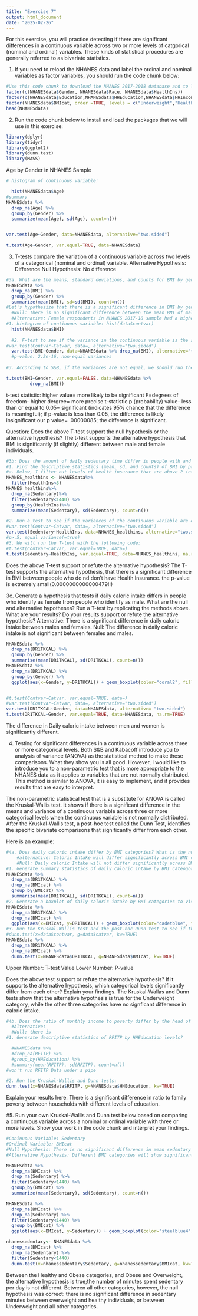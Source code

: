 ```yaml
---
title: "Exercise 7"
output: html_document
date: "2025-02-26"
---
```

For this exercise, you will practice detecting if there are significant differences in a continuous variable across two or more levels of catgorical (nominal and ordinal) variables. These kinds of statistical procedures are generally referred to as bivariate statistics.

1. If you need to reload the NHANES data and label the ordinal and nominal variables as factor variables, you should run the code chunk below:
```r
#Use this code chunk to download the NHANES 2017-2018 database and to label the nominal and ordinal variables as factor variables (if necessary):
factor(c(NHANESdata$Gender, NHANESdata$Race, NHANESdata$HealthIns))
factor(c(NHANESdata$Education,NHANESdata$HHEducation,NHANESdata$HHIncome,NHANESdata$FeelBad,NHANESdata$HHFoodSec),order=TRUE)
factor(NHANESdata$BMIcat, order =TRUE, levels = c("Underweight","Healthy","Overweight","Obese"))
head(NHANESdata)
```

2. Run the code chunk below to install and load the packages that we will use in this exercise:
```r
library(dplyr)
library(tidyr)
library(ggplot2)
library(dunn.test)
library(MASS)
```

Age by Gender in NHANES Sample
```r
# histogram of continuous variable:

  hist(NHANESdata$Age)
#summary
NHANESdata %>% 
  drop_na(Age) %>% 
  group_by(Gender) %>% 
  summarize(mean(Age), sd(Age), count=n())


var.test(Age~Gender, data=NHANESdata, alternative="two.sided")

t.test(Age~Gender, var.equal=TRUE, data=NHANESdata)

```

3. T-tests compare the variation of a continuous variable across two levels of a categorical (nominal and ordinal) variable. 
Alternative Hypothesis: Difference
Null Hypothesis: No difference
```r
#3a. What are the means, standard deviations, and counts for BMI by gender?
NHANESdata %>% 
  drop_na(BMI) %>% 
  group_by(Gender) %>% 
  summarize(mean(BMI), sd=sd(BMI), count=n())
#Let's hypothesize that there is a significant difference in BMI by gender in the NHANES 2017-2018 sample. What is the null hypothesis? What is the alternative hypothesis? We will test this hypothesis using the method shown in S&B, section 7.1.2
  #Null: There is no significant difference between the mean BMI of male and female individuals in NHANES 2017-18.
  #Alternative: Female respondents in NHANES 2017-18 sample had a higher mean BMI than their male counterparts. 
#1. histogram of continuous variable: hist(data$contvar)
  hist(NHANESdata$BMI)
  
  #2. F-test to see if the variance in the continuous variable is the same for the different levels of the categorical variable: 
#var.test(Contvar~Catvar, data=, alternative="two.sided")
  var.test(BMI~Gender, data=NHANESdata %>% drop_na(BMI), alternative="two.sided")
  #p-value: 2.2e-16, non-equal variances
  
#3. According to S&B, if the variances are not equal, we should run the T-test anyways: t.test(Contvar~Catvar, var.equal=FALSE, data=)

t.test(BMI~Gender, var.equal=FALSE, data=NHANESdata %>% 
         drop_na(BMI))

```
t-test statistic: higher value= more likely to be significant
F=degrees of freedom- higher dergree= more precise t-statistic
p (probability) value- less than or equal to 0.05= significant (indicates 95% chance that the difference is meaningful); if p-value is less than 0.05, the difference is likely insignificant
our p value= .00000085; the difference is significant. 

Question: Does the above T-test support the null hypothesis or the alternative hypothesis?
The t-test supports the alternative hypothesis that BMI is significantly (if slightly) different between male and female individuals.
```r
#3b: Does the amount of daily sedentary time differ in people with and without health insurance? What is the null hypothesis? What is the alternative hypothesis?
#1. Find the descriptive statistics (mean, sd, and counts) of BMI by presence/absence of health insurance. 
#a. Below, I filter out levels of health insurance that are above 2 into a new database to ensure that the 7s and 9s are not part of the analysis.
NHANES_healthins <- NHANESdata%>%
  filter(HealthIns<3)
NHANES_healthins%>%
  drop_na(Sedentary)%>%
  filter(Sedentary<1440) %>% 
  group_by(HealthIns)%>%
  summarize(mean(Sedentary), sd(Sedentary), count=n())

#2. Run a test to see if the variances of the continuous variable are equal across different levels of the categorical variable:
#var.test(Contvar~Catvar, data=, alternative="two.sided")
var.test(Sedentary~HealthIns, data=NHANES_healthins, alternative="two.sided")
#p>.5; equal variance(=true)
#3. We will run the T-test with the following code:
#t.test(Contvar~Catvar, var.equal=TRUE, data=)
t.test(Sedentary~HealthIns, var.equal=TRUE, data=NHANES_healthins, na.rm=TRUE)

```
Does the above T-test support or refute the alternative hypothesis?
The T-test supports the alternative hypothesis, that there is a significant difference in BMI between people who do nd don't have Health Insurance. the p-value is extremely small(0.0000000000000479!!)

3c. Generate a hypothesis that tests if daily caloric intake differs in people who identify as female from people who identify as male. What are the null and alternative hypotheses? Run a T-test by replicating the methods above. What are your results? Do your results support or refute the alternative hypothesis?
  Alternative: There is a significant difference in daily caloric intake between males and females.
  Null: The difference in daily caloric intake is not significant between females and males. 
  
```r
NHANESdata %>%
  drop_na(DR1TKCAL) %>% 
  group_by(Gender) %>% 
  summarise(mean(DR1TKCAL), sd(DR1TKCAL), count=n())
NHANESdata %>%
  drop_na(DR1TKCAL) %>% 
  group_by(Gender) %>% 
  ggplot(aes(x=Gender, y=DR1TKCAL)) + geom_boxplot(color="coral2", fill="cornsilk")


#t.test(Contvar~Catvar, var.equal=TRUE, data=)
#var.test(Contvar~Catvar, data=, alternative="two.sided")
var.test(DR1TKCAL~Gender, data=NHANESdata, alternative= "two.sided")
t.test(DR1TKCAL~Gender, var.equal=TRUE, data=NHANESdata, na.rm=TRUE)
```
The difference in Daily caloric intake between men and women is significantly different.
  
4. Testing for significant differences in a continuous variable across three or more categorical levels. Both S&B and Kabacoff introduce you to analysis of variance (ANOVA) as the statistical method to make these comparisons. What they show you is all good. However, I would like to introduce you to a non-parametric test that is more appropriate to the NHANES data as it applies to variables that are not normally distributed. This method is similar to ANOVA, it is easy to implement, and it provides results that are easy to interpret. 

The non-parametric statistical test that is a substitute for ANOVA is called the Kruskal-Wallis test. It shows if there is a significant difference in the means and variance of a continuous variable across three or more categorical levels when the continuous variable is not normally distributed. After the Kruskal-Wallis test, a post-hoc test called the Dunn Test, identifies the specific bivariate comparisons that significantly differ from each other.

Here is an example:
```r
#4a. Does daily caloric intake differ by BMI categories? What is the null hypothesis? What is the alternative hypothesis?
    #alternative: Caloric Intake will differ significantly across BMI categories.
    #Null: Daily caloric Intake will not differ significantly across BMI categories  
#1. Generate summary statistics of daily caloric intake by BMI cateogories?
NHANESdata %>% 
  drop_na(DR1TKCAL) %>% 
  drop_na(BMIcat) %>% 
  group_by(BMIcat) %>% 
  summarize(mean(DR1TKCAL), sd(DR1TKCAL), count=n())
#2. Generate a boxplot of daily caloric intake by BMI categories to visualize the summary statistics
NHANESdata %>% 
  drop_na(DR1TKCAL) %>% 
  drop_na(BMIcat) %>% 
  ggplot(aes(x=BMIcat, y=DR1TKCAL)) + geom_boxplot(color="cadetblue", fill="slategray1") + labs(title="Daily Caloric Intake By BMI Category", x="BMI Category", y="Daily Caloric Intake")
#3. Run the Kruskal-Wallis test and the post-hoc Dunn test to see if there are any significant differences in daily caloric intake by BMI categories. The code for the Kruskal-Wallis and Dunn test is: 
#dunn.test(x=data$contvar, g=data$catvar, kw=TRUE)
NHANESdata %>% 
  drop_na(DR1TKCAL) %>% 
  drop_na(BMIcat) %>% 
  dunn.test(x=NHANESdata$DR1TKCAL, g=NHANESdata$BMIcat, kw=TRUE)

```
Upper Number: T-test Value
Lower Number: P-value

Does the above test support or refute the alternative hypothesis? If it supports the alternative hypothesis, which categorical levels significantly differ from each other? Explain your findings.
The Kruskal-Wallas and Dunn tests show that the alternative hypothesis is true for the Underweight category, while the other three categories have no signficant difference in caloric intake.

```r
#4b. Does the ratio of monthly income to poverty differ by the head of household's education level? What is the null hypothesis? What is the alternative hypothesis?
  #Alternative: 
  #Null: there is 
#1. Generate descriptive statistics of RFITP by HHEducation levels?

  #NHANESdata %>%
  #drop_na(RFITP) %>%
  #group_by(HHEducation) %>% 
  #summary(mean(RFITP), sd(RFITP), count=n())
#won't run RFITP Data under a pipe

#2. Run the Kruskal-Wallis and Dunn tests:
dunn.test(x=NHANESdata$RFITP, g=NHANESdata$HHEducation, kw=TRUE)
```
Explain your results here.
There is a significant difference in ratio to family poverty between households with different levels of education.

#5. Run your own Kruskal-Wallis and Dunn test below based on comparing a continuous variable across a nominal or ordinal variable with three or more levels. Show your work in the code chunk and interpret your findings.

```r
#Coninuous Variable: Sedentary
#Ordinal Variable: BMIcat
#Null Hypothesis: There is no significant difference in mean sedentary minutes per day between different BMI categories. 
#Alternative Hypothesis: Different BMI categories will show significantly different mean sedentary minutes per day.

NHANESdata %>% 
  drop_na(BMIcat) %>% 
  drop_na(Sedentary) %>% 
  filter(Sedentary<1440) %>% 
  group_by(BMIcat) %>% 
  summarize(mean(Sedentary), sd(Sedentary), count=n())

NHANESdata %>% 
  drop_na(BMIcat) %>% 
  drop_na(Sedentary) %>% 
  filter(Sedentary<1440) %>% 
  group_by(BMIcat) %>% 
  ggplot(aes(x=BMIcat, y=Sedentary)) + geom_boxplot(color="steelblue4", fill="darkseagreen2", alpha=.85)

nhanessedentary<- NHANESdata %>% 
  drop_na(BMIcat) %>% 
  drop_na(Sedentary) %>% 
  filter(Sedentary<1440)
  dunn.test(x=nhanessedentary$Sedentary, g=nhanessedentary$BMIcat, kw=TRUE)


```

Between the Healthy and Obese categories, and Obese and Overweight, the alternative hypothesis is true;the number of minutes spent sedentary per day is not  different.
Between all other categories, however, the null hypothesis was correct: there is no significant difference in sedentary minutes between overweight and healthy individuals, or between Underweight and all other categories.